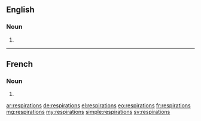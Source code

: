 ==English==

===Noun===
{{head|en|plural}}

# {{plural of|respiration|lang=en}}

----

==French==

===Noun===
{{head|fr|plural|g=f}}

# {{plural of|respiration|lang=fr}}

[[ar:respirations]]
[[de:respirations]]
[[el:respirations]]
[[eo:respirations]]
[[fr:respirations]]
[[mg:respirations]]
[[my:respirations]]
[[simple:respirations]]
[[sv:respirations]]